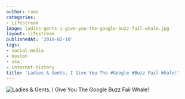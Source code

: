 ```yaml
---
author: rami
categories:
- Lifestream
image: ladies-gents-i-give-you-the-google-buzz-fail-whale.jpg
layout: lifestream
publishedAt: '2010-02-10'
tags:
- social-media
- boston
- usa
- internet-history
title: 'Ladies & Gents, I Give You The #Google #Buzz Fail Whale!'
---
```


![Ladies & Gents, I Give You The Google Buzz Fail Whale!](/assets/images/content/lifestream/ladies-gents-i-give-you-the-google-buzz-fail-whale.jpg)
